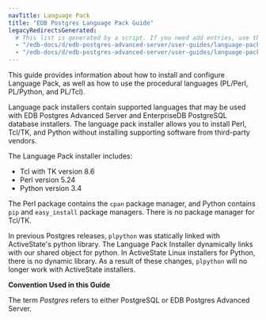 ```yaml
---
navTitle: Language Pack
title: "EDB Postgres Language Pack Guide"
legacyRedirectsGenerated:
  # This list is generated by a script. If you need add entries, use the `legacyRedirects` key.
  - "/edb-docs/d/edb-postgres-advanced-server/user-guides/language-pack-guide/10/toc.html"
  - "/edb-docs/d/edb-postgres-advanced-server/user-guides/language-pack-guide/10/EDB_Postgres_Language_Pack_Guide.1.01.html"
---
```


This guide provides information about how to install and configure Language Pack, as well as how to use the procedural languages (PL/Perl, PL/Python, and PL/Tcl).

Language pack installers contain supported languages that may be used with EDB Postgres Advanced Server and EnterpriseDB PostgreSQL database installers. The language pack installer allows you to install Perl, Tcl/TK, and Python without installing supporting software from third-party vendors.

The Language Pack installer includes:

-   Tcl with TK version 8.6
-   Perl version 5.24
-   Python version 3.4

The Perl package contains the `cpan` package manager, and Python contains `pip` and `easy_install` package managers. There is no package manager for Tcl/TK.

In previous Postgres releases, `plpython` was statically linked with ActiveState's python library. The Language Pack Installer dynamically links with our shared object for python. In ActiveState Linux installers for Python, there is no dynamic library. As a result of these changes, `plpython` will no longer work with ActiveState installers.

**Convention Used in this Guide**

The term *Postgres* refers to either PostgreSQL or EDB Postgres Advanced Server.


